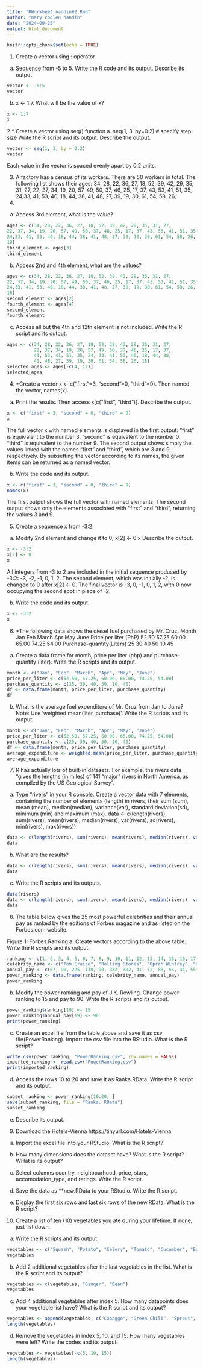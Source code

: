 ```yaml
---
title: "RWorkheet_nandin#2.Rmd"
author: "mary coolen nandin"
date: "2024-09-25"
output: html_document
---
```


```r
knitr::opts_chunk$set(echo = TRUE)
```
1. Create a vector using : operator
a. Sequence from -5 to 5. Write the R code and its output.
Describe its output.

```r
vector <- -5:5
vector
```
b. x <- 1:7. What will be the value of x?

```r
x <- 1:7
x
```
2.* Create a vector using seq() function
a. seq(1, 3, by=0.2) # specify step size
Write the R script and its output. Describe the output.

```r
vector <- seq(1, 3, by = 0.2)
vector
```
Each value in the vector is spaced evenly apart by 0.2 units.

3. A factory has a census of its workers. There are 50 workers in total. The following
list shows their ages: 34, 28, 22, 36, 27, 18, 52, 39, 42, 29, 35, 31, 27,
22, 37, 34, 19, 20, 57, 49, 50, 37, 46, 25, 17, 37, 43, 53, 41, 51, 35,
24,33, 41, 53, 40, 18, 44, 38, 41, 48, 27, 39, 19, 30, 61, 54, 58, 26,
18.
a. Access 3rd element, what is the value?
```r
ages <- c(34, 28, 22, 36, 27, 18, 52, 39, 42, 29, 35, 31, 27,
22, 37, 34, 19, 20, 57, 49, 50, 37, 46, 25, 17, 37, 43, 53, 41, 51, 35,
24,33, 41, 53, 40, 18, 44, 38, 41, 48, 27, 39, 19, 30, 61, 54, 58, 26,
18)
third_element <- ages[3]
third_element
```
b. Access 2nd and 4th element, what are the values?
```r
ages <- c(34, 28, 22, 36, 27, 18, 52, 39, 42, 29, 35, 31, 27,
22, 37, 34, 19, 20, 57, 49, 50, 37, 46, 25, 17, 37, 43, 53, 41, 51, 35,
24,33, 41, 53, 40, 18, 44, 38, 41, 48, 27, 39, 19, 30, 61, 54, 58, 26,
18)
second_element <- ages[2]
fourth_element <- ages[4]
second_element
fourth_element
```
c. Access all but the 4th and 12th element is not
included. Write the R script and its output.
```r
ages <- c(34, 28, 22, 36, 27, 18, 52, 39, 42, 29, 35, 31, 27,
          22, 37, 34, 19, 20, 57, 49, 50, 37, 46, 25, 17, 37,
          43, 53, 41, 51, 35, 24, 33, 41, 53, 40, 18, 44, 38,
          41, 48, 27, 39, 19, 30, 61, 54, 58, 26, 18)
selected_ages <- ages[-c(4, 12)]
selected_ages
```
4. *Create a vector x <- c("first"=3, "second"=0, "third"=9). Then named the
vector, names(x).

a. Print the results. Then access x[c("first", "third")].
Describe the output.
```r
x <- c("first" = 3, "second" = 0, "third" = 9)
x

```
The full vector x with named elements is displayed in the first output:
"first" is equivalent to the number 3.
"second" is equivalent to the number 0.
"third" is equivalent to the number 9.
The second output shows simply the values linked with the names "first" and "third", which are 3 and 9, respectively. By subsetting the vector according to its names, the given items can be returned as a named vector.

b. Write the code and its output.
```r
x <- c("first" = 3, "second" = 0, "third" = 9)
names(x)
```
The first output shows the full vector with named elements.
The second output shows only the elements associated with "first" and "third", returning the values 3 and 9.

5. Create a sequence x from -3:2.
a. Modify 2nd element and change it to 0;
x[2] <- 0
x
Describe the output.
```r
x <- -3:2
x[2] <- 0
x

```
All integers from -3 to 2 are included in the initial sequence produced by -3:2: -3, -2, -1, 0, 1, 2.
The second element, which was initially -2, is changed to 0 after x[2] <- 0.
The final vector is -3, 0, -1, 0, 1, 2, with 0 now occupying the second spot in place of -2.

b. Write the code and its output.
```r
x <- -3:2
x
```
6. *The following data shows the diesel fuel purchased by Mr. Cruz.
Month Jan Feb March Apr May June
Price per liter (PhP) 52.50 57.25 60.00 65.00 74.25 54.00
Purchase–quantity(Liters) 25 30 40 50 10 45
a. Create a data frame for month, price per liter (php)
and purchase-quantity (liter). Write the R scripts and
its output.
```r
month <- c("Jan", "Feb", "March", "Apr", "May", "June")
price_per_liter <- c(52.50, 57.25, 60.00, 65.00, 74.25, 54.00)
purchase_quantity <- c(25, 30, 40, 50, 10, 45)
df <- data.frame(month, price_per_liter, purchase_quantity)
df
```

b. What is the average fuel expenditure of Mr. Cruz from
Jan to June? Note: Use ‘weighted.mean(liter,
purchase)‘. Write the R scripts and its output.
```r
month <- c("Jan", "Feb", "March", "Apr", "May", "June")
price_per_liter <- c(52.50, 57.25, 60.00, 65.00, 74.25, 54.00)
purchase_quantity <- c(25, 30, 40, 50, 10, 45)
df <- data.frame(month, price_per_liter, purchase_quantity)
average_expenditure <- weighted.mean(price_per_liter, purchase_quantity)
average_expenditure
```

7. R has actually lots of built-in datasets. For example, the rivers data “gives the lengths
(in miles) of 141 “major” rivers in North America, as compiled by the US Geological
Survey”.
a. Type “rivers” in your R console.
Create a vector data with 7
elements, containing the number of elements (length)
in rivers, their sum (sum), mean (mean),
median(median), variance(var), standard deviation(sd),
minimum (min) and maximum (max).
data <- c(length(rivers), sum(rivers), mean(rivers), median(rivers), var(rivers),
sd(rivers), min(rivers), max(rivers))
```r
data <- c(length(rivers), sum(rivers), mean(rivers), median(rivers), var(rivers), sd(rivers), min(rivers), max(rivers))
data
```

b. What are the results?
```r
data <- c(length(rivers), sum(rivers), mean(rivers), median(rivers), var(rivers), sd(rivers), min(rivers), max(rivers))
data
```

c. Write the R scripts and its outputs.
```r
data(rivers)
data <- c(length(rivers), sum(rivers), mean(rivers), median(rivers), var(rivers), sd(rivers), min(rivers), max(rivers))
data
```


8. The table below gives the 25 most powerful celebrities and their annual pay as ranked
by the editions of Forbes magazine and as listed on the Forbes.com website.

Figure 1: Forbes Ranking
a. Create vectors according to the above table.
Write the R scripts and its output.
```r
ranking <- c(1, 2, 3, 4, 5, 6, 7, 8, 9, 10, 11, 12, 13, 14, 15, 16, 17, 18, 19, 20, 21, 22, 23, 24, 25)
celebrity_name <- c("Tom Cruise", "Rolling Stones", "Oprah Winfrey", "U2", "Tiger Woods", "Steven Spielberg", "Howard Stern", "50 Cent", "Cast of the Sopranos", "Dan Brown", "Bruce Springsteen", "Donald Trump", "Muhammad Ali", "Paul McCartney", "George Lucas", "Elton John", "David Letterman", "Phil Mickelson", "J.K Rowling", "Brad Pitt", "Peter Jackson", "Dr. Phil McGraw", "Jay Leno", "Celine Dion", "Kobe Bryant")
annual_pay <- c(67, 90, 225, 110, 90, 332, 302, 41, 52, 88, 55, 44, 55, 40, 233, 34, 40, 47, 75, 25, 39, 45, 32, 40, 31)
power_ranking <- data.frame(ranking, celebrity_name, annual_pay)
power_ranking
```

b. Modify the power ranking and pay of J.K. Rowling.
Change power ranking to 15 and pay to 90. Write the
R scripts and its output.
```r
power_ranking$ranking[19] <- 15
power_ranking$annual_pay[19] <- 90
print(power_ranking)
```

c. Create an excel file from the table above and save it
as csv file(PowerRanking). Import the csv file into
the RStudio. What is the R script?
```r
write.csv(power_ranking, "PowerRanking.csv", row.names = FALSE)
imported_ranking <- read.csv("PowerRanking.csv")
print(imported_ranking)
```
d. Access the rows 10 to 20 and save it as Ranks.RData.
Write the R script and its output.
```r
subset_ranking <- power_ranking[10:20, ]
save(subset_ranking, file = "Ranks. RData")
subset_ranking
```

e. Describe its output.


9. Download the Hotels-Vienna https://tinyurl.com/Hotels-Vienna
a. Import the excel file into your RStudio.
What is the R script?

b. How many dimensions does the dataset have?
What is the R script? WHat is its output?

c. Select columns country, neighbourhood,
price, stars, accomodation_type, and
ratings. Write the R script.

d. Save the data as **new.RData to your RStudio. Write the
R script.

e. Display the first six rows and last six rows of the
new.RData. What is the R script?

10. Create a list of ten (10) vegetables you ate during your lifetime. If none, just list down.
a. Write the R scripts and its output.
```r
vegetables <- c("Squash", "Potato", "Celery", "Tomato", "Cucumber", "Egg Plant", "Lettuce", "Bitter Gourd")
vegetables
```



b. Add 2 additional vegetables after the last vegetables
in the list. What is the R script and its output?
```r
vegetables <- c(vegetables, "Ginger", "Bean")
vegetables
```
c. Add 4 additional vegetables after index 5. How many
datapoints does your vegetable list have? What is the
R script and its output?
```r
vegetables <- append(vegetables, c("Cabagge", "Green Chili", "Sprout", "Garlic"), after = 5)
length(vegetables)
```
d. Remove the vegetables in index 5, 10, and 15. How
many vegetables were left? Write the codes and its
output.
```r
vegetables <- vegetables[-c(5, 10, 15)]
length(vegetables)
```
